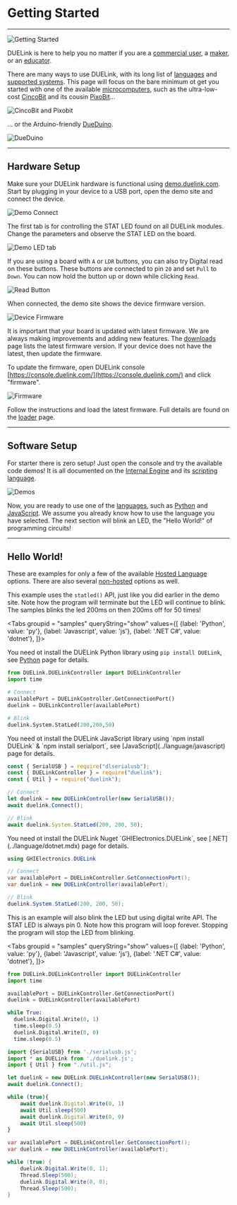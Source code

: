 
# Getting Started

---

![Getting Started](pathname:///img/getting-started.png)

DUELink is here to help you no matter if you are a [commercial user](./commercial), a [maker](./makers), or an [educator](./education).

There are many ways to use DUELink, with its long list of [languages](../language/intro) and [supported systems](../system/intro). This page will focus on the bare minimum ot get you started with one of the available [microcomputers](../catalog/microcomputers), such as the ultra-low-cost [CincoBit](../catalog/microcomputer/cincobit) and its cousin [PixoBit](../catalog/microcomputer/pixobit)...

![CincoBit and Pixobit](pathname:///img/cincobit-pixobit.png)

... or the Arduino-friendly [DueDuino](../catalog/microcomputer/dueduino).

![DueDuino](pathname:///img/dueduino.png)

---

## Hardware Setup

Make sure your DUELink hardware is functional using [demo.duelink.com](https://demo.duelink.com/). Start by plugging in your device to a USB port, open the demo site and connect the device.

![Demo Connect](pathname:///img/demo-connect.png)

The first tab is for controlling the STAT LED found on all DUELink modules. Change the parameters and observe the STAT LED on the board.

![Demo LED tab](pathname:///img/demo-led-tab.png)

If you are using a board with `A` or `LDR` buttons, you can also try Digital read on these buttons. These buttons are connected to pin `20` and set `Pull` to `Down`. You can now hold the button up or down while clicking `Read`.

![Read Button](pathname:///img/demo-digital-read.png)

When connected, the demo site shows the device firmware version.

![Device Firmware](pathname:///img/demo-firmware-version.png)

It is important that your board is updated with latest firmware. We are always making improvements and adding new features. The [downloads](../downloads) page lists the latest firmware version. If your device does not have the latest, then update the firmware.

To update the firmware, open DUELink console [https://console.duelink.com/](https://console.duelink.com/) and click "firmware".

![Firmware](pathname:///img/due-firmware.png)

Follow the instructions and load the latest firmware. Full details are found on the [loader](../loader) page.

---

## Software Setup

For starter there is zero setup! Just open the console and try the available code demos! It is all documented on the [Internal Engine](../engine/intro) and its [scripting language](../engine/scripting).

![Demos](pathname:///img/due-demos.png)

Now, you are ready to use one of the [languages](../language/intro), such as [Python](../language/python) and [JavaScript](../language/javascript). We assume you already know how to use the language you have selected. The next section will blink an LED, the "Hello World!" of programming circuits!

---

## Hello World!

These are examples for only a few of the available [Hosted Language](../language/intro) options. There are also several [non-hosted](../language/nonhosted) options as well.

This example uses the `statled()` API, just like you did earlier in the demo site. Note how the program will terminate but the LED will continue to blink. The samples blinks the led 200ms on then 200ms off for 50 times!

<Tabs groupid = "samples" queryString="show"
  values={[
    {label: 'Python', value: 'py'},
    {label: 'Javascript', value: 'js'},
    {label: '.NET C#', value: 'dotnet'},
  ]}>

<TabItem value="py">

You need ot install the DUELink Python library using `pip install DUELink`, see [Python](../language/python) page for details.

```py
from DUELink.DUELinkController import DUELinkController
import time

# Connect
availablePort = DUELinkController.GetConnectionPort()
duelink = DUELinkController(availablePort)

# Blink
duelink.System.StatLed(200,200,50)

```

</TabItem>

<TabItem value="js">
You need ot install the DUELink JavaScript library using `npm install DUELink` & `npm install serialport`, see [JavaScript](../language/javascript) page for details.

```js
const { SerialUSB } = require("dlserialusb");
const { DUELinkController } = require("duelink");
const { Util } = require("duelink");

// Connect
let duelink = new DUELinkController(new SerialUSB());
await duelink.Connect();

// Blink
await duelink.System.StatLed(200, 200, 50);
```

</TabItem>
<TabItem value="dotnet">
You need ot install the DUELink Nuget `GHIElectronics.DUELink`, see [.NET](../language/dotnet.mdx) page for details.

```csharp
using GHIElectronics.DUELink

// Connect
var availablePort = DUELinkController.GetConnectionPort();
var duelink = new DUELinkController(availablePort);

// Blink
duelink.System.StatLed(200, 200, 50);

```

</TabItem>
</Tabs>

This is an example will also blink the LED but using digital write API. The STAT LED is always pin 0. Note how this program will loop forever. Stopping the program will stop the LED from blinking.

<Tabs groupid = "samples" queryString="show"
  values={[
    {label: 'Python', value: 'py'},
    {label: 'Javascript', value: 'js'},
    {label: '.NET C#', value: 'dotnet'},
  ]}>

<TabItem value="py">

```py
from DUELink.DUELinkController import DUELinkController
import time

availablePort = DUELinkController.GetConnectionPort()
duelink = DUELinkController(availablePort)

while True:
  duelink.Digital.Write(0, 1)
  time.sleep(0.5)
  duelink.Digital.Write(0, 0)
  time.sleep(0.5)

```

</TabItem>
<TabItem value="js">

```js
import {SerialUSB} from './serialusb.js';
import * as DUELink from './duelink.js';
import { Util } from "./util.js";

let duelink = new DUELink.DUELinkController(new SerialUSB());
await duelink.Connect();

while (true){
    await duelink.Digital.Write(0, 1)
    await Util.sleep(500)
    await duelink.Digital.Write(0, 0)
    await Util.sleep(500)
}
```

</TabItem>
<TabItem value="dotnet">

```cs
var availablePort = DUELinkController.GetConnectionPort();
var duelink = new DUELinkController(availablePort);

while (true) {
    duelink.Digital.Write(0, 1);
    Thread.Sleep(500);
    duelink.Digital.Write(0, 0);
    Thread.Sleep(500);
}
```

</TabItem>
</Tabs>
